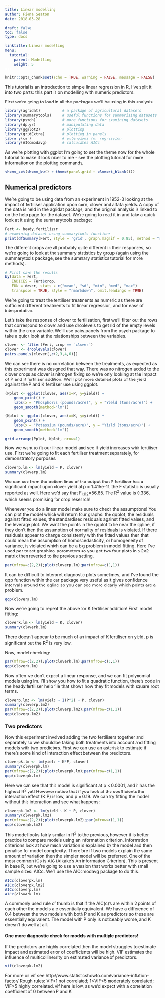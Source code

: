 ```yaml
---
title: Linear modelling
author: Fiona Seaton
date: 2018-03-28

draft: false
toc: false
type: docs

linktitle: Linear modelling
menu:
  tutorial:
    parent: Modelling
    weight: 5
---
```


```r
knitr::opts_chunk$set(echo = TRUE, warning = FALSE, message = FALSE)
```

This tutorial is an introduction to simple linear regression in R, I've split it into two parts: this part is on modelling with numeric predictors.

First we're going to load in all the packages we'll be using in this analysis.

```r
library(agridat)          # a package of agricultural datasets
library(summarytools)     # useful functions for summarising datasets
library(psych)            # more functions for examining datasets
library(dplyr)            # manipulating data
library(ggplot2)          # plotting
library(gridExtra)        # plotting in panels
library(car)              # extensions for regression
library(AICcmodavg)       # calculates AICc
```

As we're plotting with ggplot I'm going to set the theme now for the whole tutorial to make it look nicer to me - see the plotting tutorial for more information on the plotting commands.
```r
theme_set(theme_bw() + theme(panel.grid = element_blank()))
```

## Numerical predictors
We're going to be using data from an experiment in 1952-3 looking at the impact of fertiliser application upon corn, clover and alfafa yields. A copy of the data is held in the agridat package, and the original analysis is linked to on the help page for the dataset.
We're going to read it in and take a quick look at it using the summarytools package:

```r
Fert <- heady.fertilizer
# examining dataset using summarytools functions
print(dfSummary(Fert, style = 'grid', graph.magnif = 0.85), method = "render", omit.headings = TRUE)
```

The different crops are all probably quite different in their responses, so we're going to look at the summary statistics by group (again using the summarytools package, see the summary statistics tutorial for more methods).
```r
# First save the results
by(data = Fert, 
   INDICES = Fert$crop, 
   FUN = descr, stats = c("mean", "sd", "min", "med", "max"), 
   transpose = TRUE, style = "rmarkdown", omit.headings = TRUE)

```

We're going to treat the fertiliser treatments as numeric as there are sufficient different treatments to fit linear regression, and for ease of interpretation.

Let's take the response of clover to fertilisation, first we'll filter out the rows that correspond to clover and use droplevels to get rid of the empty levels within the crop variable. We'll use pairs.panels from the psych package to take a quick look at the relationships between the variables.

```r
clover <- filter(Fert, crop == "clover")
clover <- droplevels(clover)
pairs.panels(clover[,c(2,3,4,6)])
```

We can see there is no correlation between the treatments, as expected as this experiment was designed that way. There was no nitrogen added to the clover crops as clover is nitrogen fixing so we're only looking at the impact of P and K fertiliser addition. We'll plot more detailed plots of the yield against the P and K fertiliser use using ggplot.

```r
(Pplot <- ggplot(clover, aes(x=P, y=yield)) +
    geom_point() +
    labs(x = "Phosphorus (pounds/acre)", y = "Yield (tons/acre)") +
    geom_smooth(method="lm"))

(Kplot <- ggplot(clover, aes(x=K, y=yield)) +
    geom_point() +
    labs(x = "Potassium (pounds/acre)", y = "Yield (tons/acre)") +
    geom_smooth(method="lm"))

grid.arrange(Pplot, Kplot, nrow=1)
```

Now we want to fit our linear model and see if yield increases with fertiliser use. First we're going to fit each fertiliser treatment separately, for demonstratory purposes.
```r
cloverp.lm <- lm(yield ~ P, clover)
summary(cloverp.lm)
```

We can see from the bottom lines of the output that P fertiliser has a significant impact upon clover yield at p = 1.415e-11, the F statistic is usually reported as well. Here we'd say that F~1,112~=56.65. The R^2^ value is 0.336, which seems promising for crop research!

Whenever you do a linear model make sure to check the assumptions! You can plot the model which will return four graphs: the qqplot, the residuals against fitted values, the standardised residuals against fitted values, and the leverage plot. We want the points in the qqplot to lie near the qqline, if they don't then the assumption of normality of residuals is violated. If there residuals appear to change consistently with the fitted values then that could mean the assumption of homoscedasticity, or homogeneity of variance, is violated which can be a big problem in model fitting. Here I've used par to set graphical parameters so you get two four plots in a 2x2 matrix then reverted to the previous setting.

```r
par(mfrow=c(2,2));plot(cloverp.lm);par(mfrow=c(1,1))
```

It can be difficult to interpret diagnostic plots sometimes, and I've found the qqp function within the car package very useful as it gives confidence intervals around the qqline so you can see more clearly which points are a problem.
```r
qqp(cloverp.lm)
```


Now we're going to repeat the above for K fertiliser addition!
First, model fitting:
```r
cloverk.lm <- lm(yield ~ K, clover)
summary(cloverk.lm)
```
There doesn't appear to be much of an impact of K fertiliser on yield, p is significant but the R^2^ is very low.

Now, model checking:

```r
par(mfrow=c(2,2));plot(cloverk.lm);par(mfrow=c(1,1))
qqp(cloverk.lm)
```


Now often we don't expect a linear response, and we can fit polynomial models using lm. I'll show you how to fit a quadratic function, there's code in the heady.fertiliser help file that shows how they fit models with square root terms.
```r
cloverp.lm2 <- lm(yield ~ I(P^2) + P, clover)
summary(cloverp.lm2)
par(mfrow=c(2,2));plot(cloverp.lm2);par(mfrow=c(1,1))
qqp(cloverp.lm2)
```


### Two predictors
Now this experiment involved adding the two fertilisers together and separately so we should be taking both treatments into account and fitting models with two predictors. First we can use an asterisk to estimate if there's some kind of interaction effect between the predictors.

```r
cloverpk.lm <- lm(yield ~ K*P, clover)
summary(cloverpk.lm)
par(mfrow=c(2,2));plot(cloverpk.lm);par(mfrow=c(1,1))
qqp(cloverpk.lm)
```

Here we can see that this model is significant at p < 0.0001, and it has the highest R^2^ yet! However notice that if you look at the coefficients the interaction effect (K:P) is low, and p = 0.19. We can try fitting the model without this interaction and see what happens:
```r
cloverpk.lm2 <- lm(yield ~ K + P, clover)
summary(cloverpk.lm2)
par(mfrow=c(2,2));plot(cloverpk.lm2);par(mfrow=c(1,1))
qqp(cloverpk.lm2)
```


This model looks fairly similar in R^2^ to the previous, however it is better practice to compare models using an information criterion. Information criterions look at how much variation is explained by the model and then penalise for model complexity. Therefore if two models explain the same amount of variation then the simpler model will be preferred. One of the most common ICs is AIC (Aikake's An Information Criterion). This is present in base R, but we're going to use a version that works better with small sample sizes: AICc. We'll use the AICcmodavg package to do this.

```r
AICc(cloverpk.lm)  
AICc(cloverpk.lm2) 
AICc(cloverp.lm)
AICc(cloverk.lm)

```

A commonly used rule of thumb is that if the AIC(c)'s are within 2 points of each other the models are essentially equivalent. We have a difference of 0.4 between the two models with both P and K as predictors so these are essentially equivalent. The model with P only is noticeably worse, and K doesn't do well at all.


#### One more diagnostic check for models with multiple predictors!
If the predictors are highly correlated then the model struggles to estimate impact and estimated error of coefficients will be high. VIF estimates the influence of multicollinearity on estimated variance of predictors.

```r
vif(cloverpk.lm2)

```

For more on vif see http://www.statisticshowto.com/variance-inflation-factor/
Rough rules: VIF=1 not correlated; 1<VIF<5 moderately correlated; VIF>5 highly correlated. vif here is low, as we'd expect with a correlation coefficient of 0 between P and K



